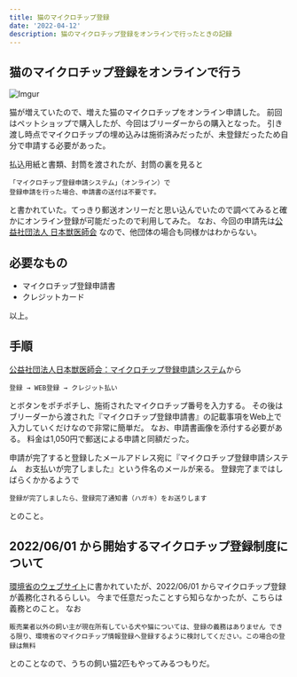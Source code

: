 ```yaml
---
title: 猫のマイクロチップ登録
date: '2022-04-12'
description: 猫のマイクロチップ登録をオンラインで行ったときの記録
---
```


## 猫のマイクロチップ登録をオンラインで行う

![Imgur](https://i.imgur.com/iMEqWhVl.png)

猫が増えていたので、増えた猫のマイクロチップをオンライン申請した。
前回はペットショップで購入したが、今回はブリーダーからの購入となった。
引き渡し時点でマイクロチップの埋め込みは施術済みだったが、未登録だったため自分で申請する必要があった。

払込用紙と書類、封筒を渡されたが、封筒の裏を見ると

```
「マイクロチップ登録申請システム」（オンライン）で
登録申請を行った場合、申請書の送付は不要です。
```

と書かれていた。てっきり郵送オンリーだと思い込んでいたので調べてみると確かにオンライン登録が可能だったので利用してみた。
なお、今回の申請先は[公益社団法人 日本獣医師会](http://nichiju.lin.gr.jp/) なので、他団体の場合も同様かはわからない。

## 必要なもの

* マイクロチップ登録申請書
* クレジットカード

以上。

## 手順

[公益社団法人日本獣医師会：マイクロチップ登録申請システム](https://www.aipo.jp/Apply/)から

    登録 → WEB登録 → クレジット払い

とボタンをポチポチし、施術されたマイクロチップ番号を入力する。
その後はブリーダーから渡された『マイクロチップ登録申請書』の記載事項をWeb上で入力していくだけなので非常に簡単だ。
なお、申請書画像を添付する必要がある。
料金は1,050円で郵送による申請と同額だった。

申請が完了すると登録したメールアドレス宛に『マイクロチップ登録申請システム　お支払いが完了しました』という件名のメールが来る。
登録完了まではしばらくかかるようで

    登録が完了しましたら、登録完了通知書（ハガキ）をお送りします

とのこと。

## 2022/06/01 から開始するマイクロチップ登録制度について

[環境省のウェブサイト](https://www.env.go.jp/nature/dobutsu/aigo/pickup/chip.html)に書かれていたが、2022/06/01 からマイクロチップ登録が義務化されるらしい。
今まで任意だったことすら知らなかったが、こちらは義務とのこと。
なお

    販売業者以外の飼い主が現在所有している犬や猫については、登録の義務はありません できる限り、環境省のマイクロチップ情報登録へ登録するように検討してください。この場合の登録は無料

とのことなので、うちの飼い猫2匹もやってみるつもりだ。

